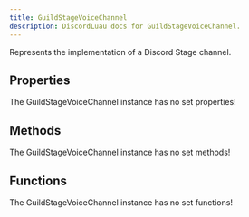 ```yaml
---
title: GuildStageVoiceChannel
description: DiscordLuau docs for GuildStageVoiceChannel.
---
```

[//]: # (This file was automatically compiled through the Generator luau code under this repository)
[//]: # (if you want to edit the documentation of discord-luau, please write changes)
[//]: # (to the discord-luau repository itself, we extract the comments from discord-luau and translate)
[//]: # (them into markdown files that Nextra can interpret!)

[//]: # (----- DOCUMENT IMPORTS ----- )


[//]: # (----- DOCUMENT DESCRIPTION ----- )

Represents the implementation of a Discord Stage channel.

[//]: # (----- DOCUMENT PROPERTIES ----- )

## Properties

The GuildStageVoiceChannel instance has no set properties!

[//]: # (----- DOCUMENT METHODS ----- )

## Methods

The GuildStageVoiceChannel instance has no set methods!

[//]: # (----- DOCUMENT FUNCTIONS ----- )

## Functions

The GuildStageVoiceChannel instance has no set functions!

